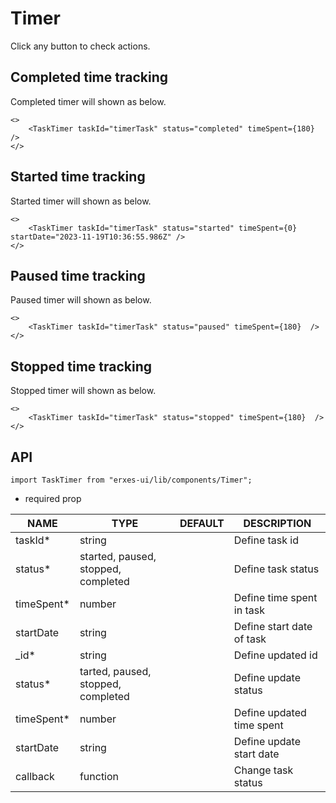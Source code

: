 
<HeroPattern />

# Timer
Click any button to check actions.

## **Completed time tracking**
Completed timer will shown as below.

```tsx
<>
	<TaskTimer taskId="timerTask" status="completed" timeSpent={180}  />
</>

```
## **Started time tracking**
Started timer will shown as below.

```tsx
<>
	<TaskTimer taskId="timerTask" status="started" timeSpent={0} startDate="2023-11-19T10:36:55.986Z" />
</>
```

## **Paused time tracking**
Paused timer will shown as below.

```tsx
<>
	<TaskTimer taskId="timerTask" status="paused" timeSpent={180}  />
</>
```

## **Stopped time tracking**
Stopped timer will shown as below.

```tsx
<>
	<TaskTimer taskId="timerTask" status="stopped" timeSpent={180}  />
</>
```

## **API**

```tsx
import TaskTimer from "erxes-ui/lib/components/Timer";
```
* required prop

| NAME | TYPE | DEFAULT | DESCRIPTION |
| ---| --- | ---| --- |
| taskId* | string |  | Define task id |
| status* | started, paused, stopped, completed |  | Define task status |
| timeSpent* | number| | Define time spent in task |
| startDate	 | string |  | Define start date of task |
| _id* | string |  | Define updated id |
| status* | tarted, paused, stopped, completed |  | Define update status |
| timeSpent* | number |  | Define updated time spent |
| startDate | string	 |  | Define update start date |
| callback	 | function |  | Change task status |